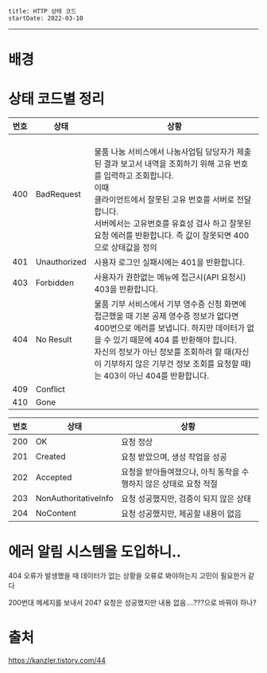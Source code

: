 ```
title: HTTP 상태 코드
startDate: 2022-03-10
```
---

# 배경

# 상태 코드별 정리
| 번호 | 상태 | 상황 |
| --- | --- | --- |
| 400 | BadRequest | <br>물품 나눔 서비스에서 나눔사업팀 담당자가 제출된 결과 보고서 내역을 조회하기 위해 고유 번호를 입력하고 조회합니다.<br>이때<br>클라이언트에서 잘못된 고유 번호를 서버로 전달합니다.<br>서버에서는 고유번호를 유효성 검사 하고 잘못된 요청 에러를 반환합니다.  즉 값이 잘못되면 400 으로 상태값을 정의|
| 401 | Unauthorized | 사용자 로그인 실패시에는 401을 반환합니다. |
| 403 | Forbidden | 사용자가 권한없는 메뉴에 접근시(API 요청시) 403을 반환합니다. |
| 404 | No Result | 물품 기부 서비스에서 기부 영수증 신청 화면에 접근했을 때 기본 공제 영수증 정보가 없다면 400번으로 에러를 보냅니다. 하지만 데이터가 없을 수 있기 때문에 404 를 반환해야 합니다.<br>자신의 정보가 아닌 정보를 조회하려 할 때(자신이 기부하지 않은 기부건 정보 조회를 요청할 때)는 403이 아닌 404를 반환합니다. |
| 409 | Conflict |  |
| 410 | Gone |  |

| 번호 | 상태 | 상황 |
| --- | --- | --- |
| 200 | OK | 요청 정상 |  
| 201 | Created | 요청 받았으며, 생성 작업을 성공 |  
| 202 | Accepted | 요청을 받아들여졌으나, 아직 동작을 수행하지 않은 상태로 요청 적절 |  
| 203 | NonAuthoritativeInfo | 요청 성공했지만, 검증이 되지 않은 상태 |  
| 204 | NoContent | 요청 성공했지만, 제공할 내용이 없음 |  


# 에러 알림 시스템을 도입하니..
404 오류가 발생했을 때 데이터가 없는 상황을 오류로 봐야하는지 고민이 필요한거 같다

200번대 메세지를 보내서 204? 요청은 성공했지만 내용 없음....???으로 바꿔야 하나?

# 출처
https://kanzler.tistory.com/44













 